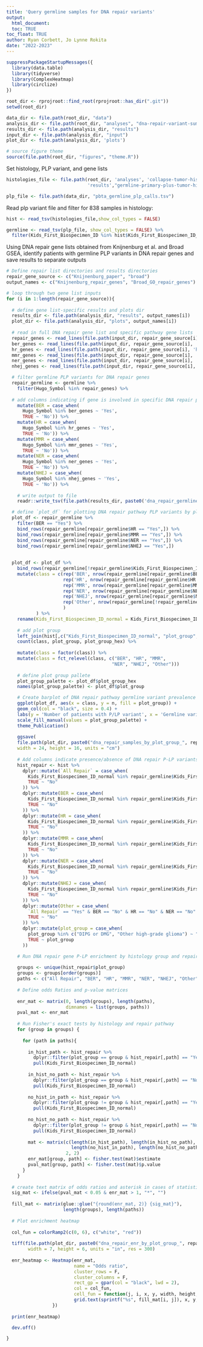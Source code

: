 ```yaml
---
title: 'Query germline samples for DNA repair variants'
output: 
  html_document:
  toc: TRUE
toc_float: TRUE
author: Ryan Corbett, Jo Lynne Rokita
date: "2022-2023"
---
```

  
```r
suppressPackageStartupMessages({
  library(data.table)
  library(tidyverse)
  library(ComplexHeatmap)
  library(circlize)
})

root_dir <- rprojroot::find_root(rprojroot::has_dir(".git"))
setwd(root_dir)

data_dir <- file.path(root_dir, "data")
analysis_dir <- file.path(root_dir, "analyses", "dna-repair-variant-summary")
results_dir <- file.path(analysis_dir, "results")
input_dir <- file.path(analysis_dir, "input")
plot_dir <- file.path(analysis_dir, 'plots')

# source figure theme
source(file.path(root_dir, "figures", "theme.R"))
```

Set histology, PLP variant, and gene lists

```r
histologies_file <- file.path(root_dir, 'analyses', 'collapse-tumor-histologies',
                              'results',"germline-primary-plus-tumor-histologies-plot-groups-clin-meta.tsv")

plp_file <- file.path(data_dir, "pbta_germline_plp_calls.tsv")
```

Read plp variant file and filter for 838 samples in histology: 

```r
hist <- read_tsv(histologies_file,show_col_types = FALSE)

germline <- read_tsv(plp_file, show_col_types = FALSE) %>%
  filter(Kids_First_Biospecimen_ID %in% hist$Kids_First_Biospecimen_ID_normal)
```

Using DNA repair gene lists obtained from Knijnenburg et al. and Broad GSEA, identify patients with germline PLP variants in DNA repair genes and save results to separate outputs

```r
# Define repair list directories and results directories
repair_gene_source <- c("Knijnenburg_paper", "broad")
output_names <- c("Knijnenburg_repair_genes", "Broad_GO_repair_genes")

# loop through two gene list inputs
for (i in 1:length(repair_gene_source)){
  
  # define gene list-specific results and plots dir
  results_dir <- file.path(analysis_dir, "results", output_names[i])
  plot_dir <- file.path(analysis_dir, "plots", output_names[i])
  
  # read in full DNA repair gene list and specific pathway gene lists
  repair_genes <- read_lines(file.path(input_dir, repair_gene_source[i], 'dna_repair_all.txt'))
  ber_genes <- read_lines(file.path(input_dir, repair_gene_source[i], 'base_excision_repair.txt'))
  hr_genes <- read_lines(file.path(input_dir, repair_gene_source[i], 'homologous_recombination.txt'))
  mmr_genes <- read_lines(file.path(input_dir, repair_gene_source[i], 'mismatch_repair.txt'))
  ner_genes <- read_lines(file.path(input_dir, repair_gene_source[i], 'nucleotide_excision_repair.txt'))
  nhej_genes <- read_lines(file.path(input_dir, repair_gene_source[i], 'nonhomologous_end_joining.txt'))

  # filter germline PLP variants for DNA repair genes 
  repair_germline <- germline %>%
    filter(Hugo_Symbol %in% repair_genes) %>%
  
  # add columns indicating if gene is involved in specific DNA repair pathways
    mutate(BER = case_when(
      Hugo_Symbol %in% ber_genes ~ 'Yes',
      TRUE ~ 'No')) %>%
    mutate(HR = case_when(
      Hugo_Symbol %in% hr_genes ~ 'Yes',
      TRUE ~ 'No')) %>%
    mutate(MMR = case_when(
      Hugo_Symbol %in% mmr_genes ~ 'Yes',
      TRUE ~ 'No')) %>%
    mutate(NER = case_when(
      Hugo_Symbol %in% ner_genes ~ 'Yes',
      TRUE ~ 'No')) %>%
    mutate(NHEJ = case_when(
      Hugo_Symbol %in% nhej_genes ~ 'Yes',
      TRUE ~ 'No')) %>%
    
    # write output to file
    readr::write_tsv(file.path(results_dir, paste0('dna_repair_germline_variant_plp_', repair_gene_source[i], '.tsv')))

  # define `plot_df` for plotting DNA repair pathway PLP variants by plot group 
  plot_df <- repair_germline %>%
    filter(BER == "Yes") %>%
    bind_rows(repair_germline[repair_germline$HR == "Yes",]) %>%
    bind_rows(repair_germline[repair_germline$MMR == "Yes",]) %>%
    bind_rows(repair_germline[repair_germline$NER == "Yes",]) %>%
    bind_rows(repair_germline[repair_germline$NHEJ == "Yes",])
  
  
  plot_df <- plot_df %>%
    bind_rows(repair_germline[!repair_germline$Kids_First_Biospecimen_ID %in% plot_df$Kids_First_Biospecimen_ID,]) %>%
    mutate(class = c(rep('BER', nrow(repair_germline[repair_germline$BER == "Yes",])),
                     rep('HR', nrow(repair_germline[repair_germline$HR == "Yes",])),
                     rep('MMR', nrow(repair_germline[repair_germline$MMR == "Yes",])),
                     rep('NER', nrow(repair_germline[repair_germline$NER == "Yes",])),
                     rep('NHEJ', nrow(repair_germline[repair_germline$NHEJ == "Yes",])),
                     rep('Other', nrow(repair_germline[!repair_germline$Kids_First_Biospecimen_ID %in% plot_df$Kids_First_Biospecimen_ID,]))
                     )
           ) %>%
    rename(Kids_First_Biospecimen_ID_normal = Kids_First_Biospecimen_ID) %>%
    
    # add plot group 
    left_join(hist[,c("Kids_First_Biospecimen_ID_normal", "plot_group", "plot_group_hex")], by = 'Kids_First_Biospecimen_ID_normal') %>%
    count(class, plot_group, plot_group_hex) %>%
  
    mutate(class = factor(class)) %>% 
    mutate(class = fct_relevel(class, c("BER", "HR", "MMR",
                                       "NER", "NHEJ", "Other")))
    
    # define plot group pallete 
    plot_group_palette <- plot_df$plot_group_hex
    names(plot_group_palette) <- plot_df$plot_group

    # Create barplot of DNA repair pathway germline variant prevalence by plot group
    ggplot(plot_df, aes(x = class, y = n, fill = plot_group)) +
    geom_col(col = "black", size = 0.4) +
    labs(y = 'Number of patients with P/LP variant', x = 'Germline variant DNA repair class', fill = 'Tumor diagnosis') +
    scale_fill_manual(values = plot_group_palette) + 
    theme_Publication()
    
    ggsave(
    file.path(plot_dir, paste0("dna_repair_samples_by_plot_group_", repair_gene_source[i], ".pdf")), 
    width = 24, height = 16, units = "cm")
    
    # Add columns indicate presence/absence of DNA repair P-LP variants to histologies file
    hist_repair <- hist %>%
      dplyr::mutate(`All Repair` = case_when(
        Kids_First_Biospecimen_ID_normal %in% repair_germline$Kids_First_Biospecimen_ID ~ "Yes",
        TRUE ~ "No"
      )) %>%
      dplyr::mutate(BER = case_when(
        Kids_First_Biospecimen_ID_normal %in% repair_germline$Kids_First_Biospecimen_ID[repair_germline$BER == "Yes"] ~ "Yes",
        TRUE ~ "No"
      )) %>%
      dplyr::mutate(HR = case_when(
        Kids_First_Biospecimen_ID_normal %in% repair_germline$Kids_First_Biospecimen_ID[repair_germline$HR == "Yes"] ~ "Yes",
        TRUE ~ "No"
      )) %>%
      dplyr::mutate(MMR = case_when(
        Kids_First_Biospecimen_ID_normal %in% repair_germline$Kids_First_Biospecimen_ID[repair_germline$MMR == "Yes"] ~ "Yes",
        TRUE ~ "No"
      )) %>%
      dplyr::mutate(NER = case_when(
        Kids_First_Biospecimen_ID_normal %in% repair_germline$Kids_First_Biospecimen_ID[repair_germline$NER == "Yes"] ~ "Yes",
        TRUE ~ "No"
      )) %>%
      dplyr::mutate(NHEJ = case_when(
        Kids_First_Biospecimen_ID_normal %in% repair_germline$Kids_First_Biospecimen_ID[repair_germline$NHEJ == "Yes"] ~ "Yes",
        TRUE ~ "No"
      )) %>%
      dplyr::mutate(Other = case_when(
        `All Repair` == "Yes" & BER == "No" & HR == "No" & NER == "No" & MMR == "No" & NHEJ == "No" ~ "Yes",
        TRUE ~ "No"
      )) %>%
      dplyr::mutate(plot_group = case_when(
        plot_group %in% c("DIPG or DMG", "Other high-grade glioma") ~ "High-grade glioma",
        TRUE ~ plot_group
      ))

    # Run DNA repair gene P-LP enrichment by histology group and repair pathway
    
    groups <- unique(hist_repair$plot_group)
    groups <- groups[order(groups)]
    paths <- c("All Repair", "BER", "HR", "MMR", "NER", "NHEJ", "Other")
    
    # Define odds Ratios and p-value matrices
    
    enr_mat <- matrix(0, length(groups), length(paths),
                      dimnames = list(groups, paths))
    pval_mat <- enr_mat
    
    # Run Fisher's exact tests by histology and repair pathway
    for (group in groups) {
      
      for (path in paths){
        
        in_hist_path <- hist_repair %>%
          dplyr::filter(plot_group == group & hist_repair[,path] == "Yes") %>%
          pull(Kids_First_Biospecimen_ID_normal)
        
        in_hist_no_path <- hist_repair %>%
          dplyr::filter(plot_group == group & hist_repair[,path] == "No") %>%
          pull(Kids_First_Biospecimen_ID_normal)
        
        no_hist_in_path <- hist_repair %>%
          dplyr::filter(plot_group != group & hist_repair[,path] == "Yes") %>%
          pull(Kids_First_Biospecimen_ID_normal)
        
        no_hist_no_path <- hist_repair %>%
          dplyr::filter(plot_group != group & hist_repair[,path] == "No") %>%
          pull(Kids_First_Biospecimen_ID_normal)
        
        mat <- matrix(c(length(in_hist_path), length(in_hist_no_path),
                        length(no_hist_in_path), length(no_hist_no_path)),
                      2, 2)
        enr_mat[group, path] <- fisher.test(mat)$estimate
        pval_mat[group, path] <- fisher.test(mat)$p.value
      }
    }
  
  # create text matrix of odds ratios and asterisk in cases of statistical significance
  sig_mat <- ifelse(pval_mat < 0.05 & enr_mat > 1, "*", "")
  
  fill_mat <- matrix(glue::glue("{round(enr_mat, 2)} {sig_mat}"), 
                     length(groups), length(paths))
  
  # Plot enrichment heatmap
  
  col_fun = colorRamp2(c(0, 6), c("white", "red"))
  
  tiff(file.path(plot_dir, paste0("dna_repair_enr_by_plot_group_", repair_gene_source[i], ".tiff")),
        width = 7, height = 6, units = "in", res = 300)
  
  enr_heatmap <- Heatmap(enr_mat,
                         name = "Odds ratio",
                         cluster_rows = F,
                         cluster_columns = F,
                         rect_gp = gpar(col = "black", lwd = 2),
                         col = col_fun,
                         cell_fun = function(j, i, x, y, width, height, fill) {
                         grid.text(sprintf("%s", fill_mat[i, j]), x, y, gp = gpar(fontsize = 10))
                 })
  
  print(enr_heatmap)

  dev.off()

}
```